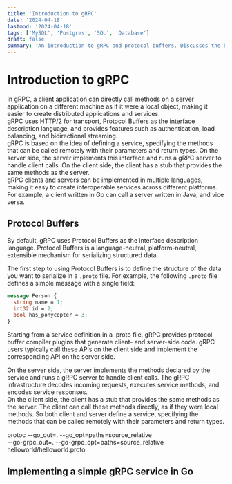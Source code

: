 ```yaml
---
title: 'Introduction to gRPC'
date: '2024-04-18'
lastmod: '2024-04-18'
tags: ['MySQL', 'Postgres', 'SQL', 'Database']
draft: false
summary: 'An introduction to gRPC and protocol buffers. Discusses the benefits of gRPC over REST, and how to implement a simple gRPC service in Go.'
---
```


# Introduction to gRPC

In gRPC, a client application can directly call methods on a server application on a different machine as if it were a local object, making it easier to create distributed applications and services.  
gRPC uses HTTP/2 for transport, Protocol Buffers as the interface description language, and provides features such as authentication, load balancing, and bidirectional streaming.  
gRPC is based on the idea of defining a service, specifying the methods that can be called remotely with their parameters and return types. On the server side,
the server implements this interface and runs a gRPC server to handle client calls. On the client side, the client has a stub that provides the same methods as the server.  
gRPC clients and servers can be implemented in multiple languages, making it easy to create interoperable services across different platforms.
For example, a client written in Go can call a server written in Java, and vice versa.

## Protocol Buffers

By default, gRPC uses Protocol Buffers as the interface description language. Protocol Buffers is a language-neutral, platform-neutral, extensible mechanism for serializing structured data.

The first step to using Protocol Buffers is to define the structure of the data you want to serialize in a `.proto` file.
For example, the following `.proto` file defines a simple message with a single field:

```protobuf
message Person {
  string name = 1;
  int32 id = 2;
  bool has_ponycopter = 3;
}
```

Starting from a service definition in a .proto file, gRPC provides protocol buffer compiler plugins that generate client- and server-side code. gRPC users typically call these APIs on the client side and implement the corresponding API on the server side.

On the server side, the server implements the methods declared by the service and runs a gRPC server to handle client calls. The gRPC infrastructure decodes incoming requests, executes service methods, and encodes service responses.  
On the client side, the client has a stub that provides the same methods as the server. The client can call these methods directly, as if they were local methods.
So both client and server define a service, specifying the methods that can be called remotely with their parameters and return types.

protoc --go_out=. --go_opt=paths=source_relative \
 --go-grpc_out=. --go-grpc_opt=paths=source_relative \
 helloworld/helloworld.proto

## Implementing a simple gRPC service in Go
